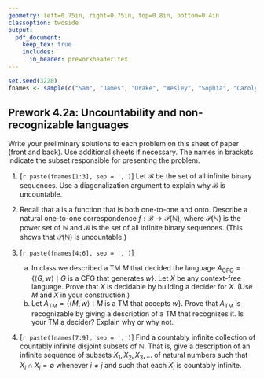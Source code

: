 ```yaml
---
geometry: left=0.75in, right=0.75in, top=0.8in, bottom=0.4in
classoption: twoside
output: 
  pdf_document:
    keep_tex: true
    includes:
      in_header: preworkheader.tex
---
```


```r
set.seed(3220)
fnames <- sample(c("Sam", "James", "Drake", "Wesley", "Sophia", "Carolyn", "Trevor", "Tristan", "Ryley"))
```

## Prework 4.2a: Uncountability and non-recognizable languages

Write your preliminary solutions to each problem on this sheet of paper (front and back). Use additional sheets if necessary. The names in brackets indicate the subset responsible for presenting the problem.

1. [`r paste(fnames[1:3], sep = ',')`] Let $\mathcal{B}$ be the set of all infinite binary sequences. Use a diagonalization argument to explain why $\mathcal{B}$ is uncountable.

2. Recall that a \textit{one-to-one correspondence} is a function that is both one-to-one and onto. Describe a natural one-to-one correspondence $f:\mathcal{B} \longrightarrow \mathcal{P}(\mathbb{N})$, where $\mathcal{P}(\mathbb{N})$ is the power set of $\mathbb{N}$ and $\mathcal{B}$ is the set of all infinite binary sequences. (This shows that $\mathcal{P}(\mathbb{N})$ is uncountable.)

3. [`r paste(fnames[4:6], sep = ',')`] 
    a. In class we described a TM $M$ that decided the language $A_\text{CFG} = \{\langle G, w \rangle \mid G \text{ is a CFG that generates } w\}$. Let $X$ be any context-free language. Prove that $X$ is decidable by building a decider for $X$. (Use $M$ and $X$ in your construction.)
    b. Let $A_\text{TM} = \{ \langle M, w\rangle \mid M \text{ is a TM that accepts } w\}$. Prove that $A_\text{TM}$ is recognizable by giving a description of a TM that recognizes it. Is your TM a decider? Explain why or why not.

4. [`r paste(fnames[7:9], sep = ',')`] Find a countably infinite collection of countably infinite disjoint subsets of $\mathbb{N}$. That is, give a description of an infinite sequence of subsets $X_1, X_2, X_3, \ldots$ of natural numbers such that $X_i \cap X_j = \emptyset$ whenever $i\neq j$ and such that each $X_i$ is countably infinite.

\medskip
\mbox{}\xrfill[2pt]{1pt}\textsc{\small begin your solutions below this line}\xrfill[2pt]{1pt}\mbox{}

    